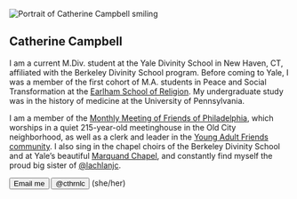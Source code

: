 

<Image
  alt="Portrait of Catherine Campbell smiling"
  src={portraitImg}
  layout="responsive"
  placeholder="blur"
  priority
/>

<article>

# Catherine Campbell

I am a current M.Div. student at the Yale Divinity School in New Haven, CT, affiliated with the Berkeley Divinity School program. Before coming to Yale, I was a member of the first cohort of M.A. students in Peace and Social Transformation at the [Earlham School of Religion](https://esr.earlham.edu). My undergraduate study was in the history of medicine at the University of Pennsylvania.

I am a member of the [Monthly Meeting of Friends of Philadelphia](https://www.fgcquaker.org/cloud/monthly-meeting-friends-philadelphia-arch-street-quakers), which worships in a quiet 215-year-old meetinghouse in the Old City neighborhood, as well as a clerk and leader in the [Young Adult Friends community](https://www.pym.org/young-adult-friends/). I also sing in the chapel choirs of the Berkeley Divinity School and at Yale’s beautiful [Marquand Chapel](https://www.youtube.com/user/yaleismtv), and constantly find myself the proud big sister of [@lachlanjc](https:/lachlanjc.com).

<Actions>
  <Button as="a" variant="muted" href="mailto:catherine.campbell617@gmail.com">
    <Mail />
    Email me
  </Button>
  <Button as="a" variant="muted" href="https://twitter.com/cthrnlc">
    <Twitter />
    @cthrnlc
  </Button>
  (she/her)
</Actions>

</article>
